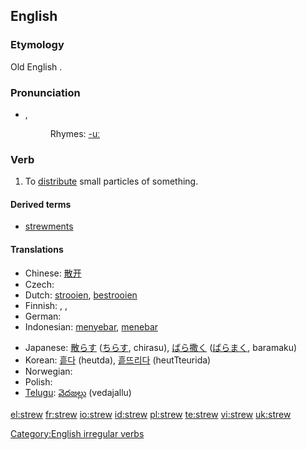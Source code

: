 ==English==

===Etymology===
Old English {{term|strewian}}.

===Pronunciation===
* {{IPA|/struː/}}, {{SAMPA|/stru:/}}
*: Rhymes: [[Rhymes:English:-uː|-uː]]

===Verb===
{{en-verb|strews|strewing|strewed|'''[[strewn]]''' ''or'' '''[[strewed]]'''}}

# To [[distribute]] small particles of something.

====Derived terms====
* [[strewments]]

====Translations====
{{trans-top|to distribute small particles}}
* Chinese: [[散开]]
* Czech: {{t-|cs|sypat}}
* Dutch: [[strooien]], [[bestrooien]]
* Finnish: {{t-|fi|sirotella}}, {{t+|fi|levittää}}, {{t+|fi|hajottaa}}
* German: {{t-|de|streuen}}
* Indonesian: [[sebar|menyebar]], [[tebar|menebar]]
{{trans-mid}}
* Japanese: [[散らす]] ([[ちらす]], chirasu), [[ばら撒く]] ([[ばらまく]], baramaku)
* Korean: [[흩다]] (heutda), [[흩뜨리다]] (heutTteurida)
* Norwegian: {{t-|no|strø}}
* Polish: {{t+|pl|rozrzucić}}
* [[Telugu]]: [[వెదజల్లు]] (vedajallu)
{{trans-bottom}}

[[Category:English irregular verbs]]

[[el:strew]]
[[fr:strew]]
[[io:strew]]
[[id:strew]]
[[pl:strew]]
[[te:strew]]
[[vi:strew]]
[[uk:strew]]